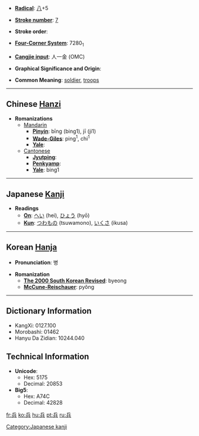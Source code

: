 * '''[[Wiktionary:Chinese radical index| Radical]]''': [[Wiktionary:Chinese radical index 八|八]]+5

* '''[[Wiktionary:Chinese total strokes index|Stroke number]]''': [[Wiktionary:Chinese total strokes index 7|7]]

* '''Stroke order''': 

* '''[[Wiktionary:Chinese four corner index|Four-Corner System]]''': 7280<sub>1</sub>

* '''[[Wiktionary:Chinese Cangjie index|Cangjie input]]''': 人一金 (OMC)

* '''Graphical Significance and Origin''': 

* '''Common Meaning''': [[soldier]], [[troops]]

----

== Chinese [[Hanzi]] ==

* '''Romanizations'''
** [[Mandarin]]
*** '''[[Pinyin]]''': bīng (bing1), jī (ji1)
*** '''[[Wade-Giles]]''': ping<sup>1</sup>, chi<sup>1</sup>
*** '''[[Yale]]''': 
**[[Cantonese]]
***'''[[Jyutping]]''':
***'''[[Penkyamp]]''': 
***'''[[Yale]]''': bing1

----

== Japanese [[Kanji]] ==

* '''Readings'''
** '''[[On]]''': [[へい]] (hei), [[ひょう]] (hyō)
** '''[[Kun]]''': [[つわもの]] (tsuwamono), [[いくさ]] (ikusa)

[[Category:Japanese kanji]]
----

== Korean [[Hanja]] ==

* '''Pronunciation''': 병

* '''Romanization'''
** '''[[The 2000 South Korean Revised Romanization|The 2000 South Korean Revised]]''': byeong
** '''[[McCune-Reischauer]]''': pyŏng

----

== Dictionary Information ==

* KangXi: 0127.100
* Morobashi: 01462
* Hanyu Da Zidian: 10244.040

== Technical Information ==

* '''Unicode''':
** Hex: 5175
** Decimal: 20853
* '''Big5''':
** Hex: A74C
** Decimal: 42828

[[fr:兵]]
[[ko:兵]]
[[hu:兵]]
[[pt:兵]]
[[ru:兵]]